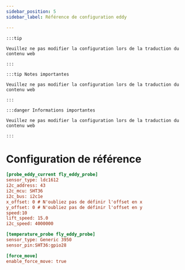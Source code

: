 ```yaml
---
sidebar_position: 5
sidebar_label: Référence de configuration eddy

---
```


    :::tip

    Veuillez ne pas modifier la configuration lors de la traduction du contenu web

    :::

    :::tip Notes importantes

    Veuillez ne pas modifier la configuration lors de la traduction du contenu web

    :::

    :::danger Informations importantes

    Veuillez ne pas modifier la configuration lors de la traduction du contenu web

    :::

# Configuration de référence

```cfg
[probe_eddy_current fly_eddy_probe]
sensor_type: ldc1612
i2c_address: 43
i2c_mcu: SHT36
i2c_bus: i2c1e
x_offset: 0 # N'oubliez pas de définir l'offset en x
y_offset: 0 # N'oubliez pas de définir l'offset en y
speed:10
lift_speed: 15.0
i2c_speed: 4000000

[temperature_probe fly_eddy_probe]
sensor_type: Generic 3950
sensor_pin:SHT36:gpio28

[force_move]
enable_force_move: true
```
